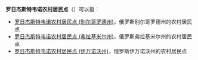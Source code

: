 '''罗日杰斯特韦诺农村居民点'''（{{lang-ru|Рождественское сельское поселение}}）可以指：
* [[罗日杰斯特韦诺农村居民点_(别尔哥罗德州)|罗日杰斯特韦诺农村居民点 (别尔哥罗德州)]]，俄罗斯别尔哥罗德州的农村居民点
* [[罗日杰斯特韦诺农村居民点_(弗拉基米尔州)|罗日杰斯特韦诺农村居民点 (弗拉基米尔州)]]，俄罗斯弗拉基米尔州的农村居民点
* [[罗日杰斯特韦诺农村居民点_(伊万诺沃州)|罗日杰斯特韦诺农村居民点 (伊万诺沃州)]]，俄罗斯伊万诺沃州的农村居民点

{{disambig|cat=俄语译名消歧义}}